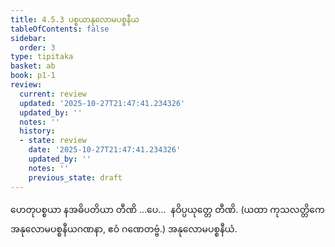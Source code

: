 ```yaml
---
title: 4.5.3 ပစ္စယာနုလောမပစ္စနီယ
tableOfContents: false
sidebar:
  order: 3
type: tipitaka
basket: ab
book: p1-1
review:
  current: review
  updated: '2025-10-27T21:47:41.234326'
  updated_by: ''
  notes: ''
  history:
  - state: review
    date: '2025-10-27T21:47:41.234326'
    updated_by: ''
    notes: ''
    previous_state: draft
---
```



<ReviewStatus review={frontmatter.review} showDetails={true} />

<HypothesisAnnotation frontmatter={frontmatter} />

<DynamicBreadcrumb />

<Division number="87" book="p1-1" e="ch" v="36" p="362">

<Paragraph number="2261" book="p1-1">
ဟေတုပစ္စယာ နအဓိပတိယာ တီဏိ …ပေ…  နဝိပ္ပယုတ္တေ တီဏိ.
</Paragraph>

<Paragraph number="2262" book="p1-1">
(ယထာ ကုသလတ္တိကေ အနုလောမပစ္စနီယဂဏနာ, ဧဝံ ဂဏေတဗ္ဗံ.)

</Paragraph>
</Division>

<Paragraph number="2263" type="center" book="p1-1">
အနုလောမပစ္စနီယံ.
</Paragraph>